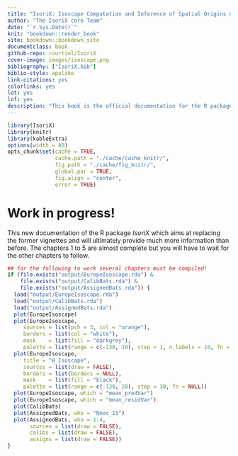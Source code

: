 ```yaml
--- 
title: "IsoriX: Isoscape Computation and Inference of Spatial Origins using R"
author: "The IsoriX core Team"
date: "`r Sys.Date()`"
knit: "bookdown::render_book"
site: bookdown::bookdown_site
documentclass: book
github-repo: courtiol/IsoriX
cover-image: images/isoscape.png
bibliography: ["IsoriX.bib"]
biblio-style: apalike
link-citations: yes
colorlinks: yes
lot: yes
lof: yes
description: "This book is the official documentation for the R package IsoriX."
---
```


```r
library(IsoriX)
library(knitr)
library(kableExtra)
options(width = 80)
opts_chunk$set(cache = TRUE,
               cache.path = "./cache/cache_knitr/",
               fig.path = "./cache/fig_knitr/",
               global.par = TRUE,
               fig.align = "center",
               error = TRUE)
```

# Work in progress! {-}

This new documentation of the R package _IsoriX_ which aims at replacing the former vignettes and will ultimately provide much more information than before.
The chapters 1 to 5 are almost complete but you will have to wait for the other chapters to follow.

```r
## for the following to work several chapters must be compiled!
if (file.exists("output/EuropeIsoscape.rda") &
    file.exists("output/CalibBats.rda") &
    file.exists("output/AssignedBats.rda")) {
  load("output/EuropeIsoscape.rda")
  load("output/CalibBats.rda")
  load("output/AssignedBats.rda")
  plot(EuropeIsoscape)
  plot(EuropeIsoscape,
     sources = list(pch = 3, col = "orange"),
     borders = list(col = "white"),
     mask    = list(fill = "darkgrey"),
     palette = list(range = c(-130, 10), step = 1, n_labels = 10, fn = "rainbow"))
  plot(EuropeIsoscape,
     title = "H Isoscape",
     sources = list(draw = FALSE),
     borders = list(borders = NULL),
     mask    = list(fill = "black"),
     palette = list(range = c(-130, 20), step = 30, fn = NULL))
  plot(EuropeIsoscape, which = "mean_predVar")
  plot(EuropeIsoscape, which = "mean_residVar")
  plot(CalibBats)
  plot(AssignedBats, who = "Nnoc_15")
  plot(AssignedBats, who = 1:4,
       sources = list(draw = FALSE),
       calibs = list(draw = FALSE),
       assigns = list(draw = FALSE))
}
```
